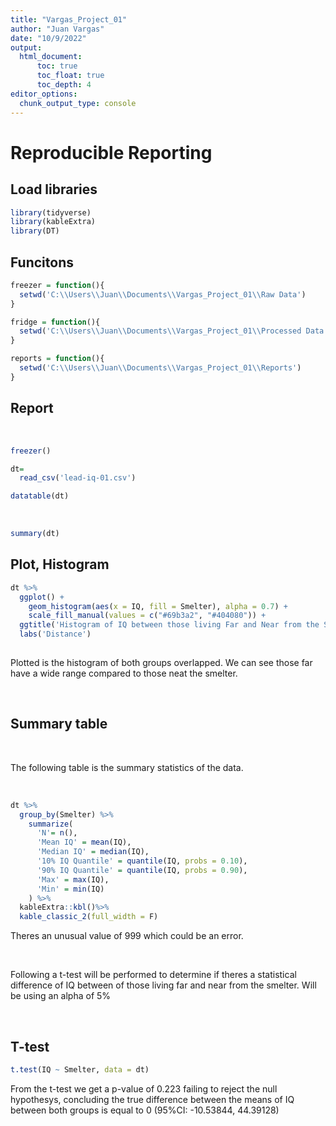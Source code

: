 ```yaml
---
title: "Vargas_Project_01"
author: "Juan Vargas"
date: "10/9/2022"
output: 
  html_document:
      toc: true
      toc_float: true
      toc_depth: 4
editor_options: 
  chunk_output_type: console
---
```


# Reproducible Reporting


## Load libraries

```r
library(tidyverse)
library(kableExtra)
library(DT)
```



## Funcitons 

```r

freezer = function(){
  setwd('C:\\Users\\Juan\\Documents\\Vargas_Project_01\\Raw Data')
}

fridge = function(){
  setwd('C:\\Users\\Juan\\Documents\\Vargas_Project_01\\Processed Data')
}

reports = function(){
  setwd('C:\\Users\\Juan\\Documents\\Vargas_Project_01\\Reports')
}

```


## Report

<br>

```r
freezer()

dt=
  read_csv('lead-iq-01.csv')

datatable(dt)
```

<br>


```r
summary(dt)


```



## Plot, Histogram

```r

dt %>%
  ggplot() +
    geom_histogram(aes(x = IQ, fill = Smelter), alpha = 0.7) +
    scale_fill_manual(values = c("#69b3a2", "#404080")) +
  ggtitle('Histogram of IQ between those living Far and Near from the Smelter') +
  labs('Distance')
  

```

Plotted is the histogram of both groups overlapped. We can see those far have a wide range compared to those neat the smelter.

<br>

## Summary table

<br>

The following table is the summary statistics of the data.

<br>

```r
dt %>%
  group_by(Smelter) %>%
    summarize(
      'N'= n(),
      'Mean IQ' = mean(IQ),
      'Median IQ' = median(IQ),
      '10% IQ Quantile' = quantile(IQ, probs = 0.10),
      '90% IQ Quantile' = quantile(IQ, probs = 0.90),
      'Max' = max(IQ),
      'Min' = min(IQ)
    ) %>%
  kableExtra::kbl()%>%
  kable_classic_2(full_width = F)

```

 Theres an unusual value of 999 which could be an error.



<br>


Following a t-test will be performed to determine if theres a statistical difference of IQ between of those living far and near from the smelter. Will be using an alpha of 5%

<br>

## T-test

```r

t.test(IQ ~ Smelter, data = dt)

```


From the t-test we get a p-value of 0.223 failing to reject the null hypothesys, concluding the true difference between the means of IQ between both groups is equal to 0 (95%CI: -10.53844,  44.39128)




